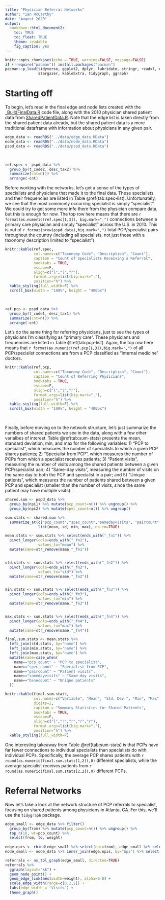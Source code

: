 ```yaml
---
title: "Physician Referral Networks"
author: "Ian McCarthy"
date: "August 2020"
output: 
  bookdown::html_document2:
    toc: TRUE
    toc_float: TRUE
    theme: readable
    fig_caption: yes
---
```


```r
knitr::opts_chunk$set(echo = TRUE, warning=FALSE, message=FALSE)
if (!require("pacman")) install.packages("pacman")
pacman::p_load(tidyverse, ggplot2, dplyr, lubridate, stringr, readxl, data.table, gdata, scales,
               stargazer, kableExtra, tidygraph, ggraph)
```

# Starting off

To begin, let's read in the final edge and node lists created with the [_BuildFinalData.R](../data-code/_BuildFinalData.R) code file, along with the 2010 physician shared patient data from [SharedPatientData.R](../data-code/SharedPatientData.R). Note that the edge list is taken directly from the shared patient data already, but the shared patient data is a more traditional dataframe with information about physicians in any given pair.

```r
edge_data <- readRDS("../data/edge_data.RData")
node_data <- readRDS("../data/node_data.RData")
pspd_data <- readRDS("../data/pspd_data.RData")
```

<br>

```r
ref.spec <- pspd_data %>% 
  group_by(t_code2, desc_tax2) %>% 
  summarize(cnt=n()) %>%
  arrange(-cnt)
```

Before working with the networks, let's get a sense of the types of specialists and physicians that made it to the final data. These specialists and their frequencies are listed in Table \@ref(tab:spec-list). Unfortunately, we see that the most commonly occurring specialist is simply "specialist". We could try to get some more info there from the physician compare data, but this is enough for now. The top row here means that there are `r format(as.numeric(ref.spec[1,3]), big.mark=",")` connections between a primary care physician and simply "specialist" across the U.S. in 2010. This is out of `r format(nrow(pspd_data),big.mark=",")` total PCP/specialist pairs throughout the country (including all specialists, not just those with a taxonomy description limited to "specialist").

```r
knitr::kable(ref.spec, 
             col.names=c("Taxonomy Code", "Description", "Count"),
             caption = "Count of Specialists Receiving a Referral", 
             booktabs = TRUE,
             escape=F,
             align=c("l","l","r"),
             format.args=list(big.mark=","),
             position="h") %>% 
  kable_styling(full_width=F) %>%
  scroll_box(width = "100%", height = "400px")
```

<br>

```r
ref.pcp <- pspd_data %>% 
  group_by(t_code1, desc_tax1) %>% 
  summarize(cnt=n()) %>%
  arrange(-cnt)
```

Let's do the same thing for referring physicians, just to see the types of physicians I'm classifying as "primary care". These physicians and frequencies are listed in Table \@ref(tab:pcp-list). Again, the top row here means that `r format(as.numeric(ref.pcp[1,3]),big.mark=",")` of all PCP/specialist connections are from a PCP classified as "internal medicine" doctors.

```r
knitr::kable(ref.pcp, 
             col.names=c("Taxonomy Code", "Description", "Count"),
             caption = "Count of Referring Physicians", 
             booktabs = TRUE,
             escape=F,
             align=c("l","l","r"),
             format.args=list(big.mark=","),
             position="h") %>% 
  kable_styling(full_width=F) %>%
  scroll_box(width = "100%", height = "400px")
```

<br>

Finally, before moving on to the network structure, let's just summarize the numbers of shared patients we see in the data, along with a few other varialbes of interest. Table \@ref(tab:sum-stats) presents the mean, standard deviation, min, and max for the following variables: 1) "PCP to specialist", which measures the number of specialists to which a given PCP shares patients; 2) "Specialist from PCP", which measures the number of PCPs from which a specialist receives patients; 3) "Patient visits", measuring the number of visits among the shared patients between a given PCP/specialist pair; 4) "Same-day visits", measuring the number of visits on the same day to both the PCP and specialist in a pair; and 5) "Unique patients", which measures the number of patients shared between a given PCP and specialist (smaller than the number of visits, since the same patient may have multiple visits).


```r
shared.sum <- pspd_data %>% 
  group_by(npi1) %>% mutate(pcp_count=n()) %>% ungroup() %>%
  group_by(npi2) %>% mutate(spec_count=n()) %>% ungroup()

sum.stats <- shared.sum %>% 
  summarize_at(c("pcp_count","spec_count","samedayvisits", "paircount", "benecount"), 
               list(mean, sd, min, max), na.rm=TRUE)

mean.stats <- sum.stats %>% select(ends_with("_fn1")) %>%
  pivot_longer(cols=ends_with("_fn1"),
               values_to="mean") %>%
  mutate(name=str_remove(name,"_fn1"))


std.stats <- sum.stats %>% select(ends_with("_fn2")) %>%
  pivot_longer(cols=ends_with("_fn2"),
               values_to="std") %>%
  mutate(name=str_remove(name,"_fn2"))


min.stats <- sum.stats %>% select(ends_with("_fn3")) %>%
  pivot_longer(cols=ends_with("_fn3"),
               values_to="min") %>%
  mutate(name=str_remove(name,"_fn3"))


max.stats <- sum.stats %>% select(ends_with("_fn4")) %>%
  pivot_longer(cols=ends_with("_fn4"),
               values_to="max") %>%
  mutate(name=str_remove(name,"_fn4"))

final.sum.stats <- mean.stats %>%
  left_join(std.stats, by="name") %>%
  left_join(min.stats, by="name") %>%
  left_join(max.stats, by="name") %>%
  mutate(name=case_when(
    name=="pcp_count" ~ "PCP to specialist",
    name=="spec_count" ~ "Specialist from PCP",
    name=="paircount" ~ "Patient visits",
    name=="samedayvisits" ~ "Same-day visits",    
    name=="benecount" ~ "Unique patients"
  ))

knitr::kable(final.sum.stats, 
             col.names=c("Variable", "Mean", "Std. Dev.", "Min", "Max"),
             digits=2,
             caption = "Summary Statistics for Shared Patients", 
             booktabs = TRUE,
             escape=F,
             align=c("l","r","r","r","r"),
             format.args=list(big.mark=","),
             position="h") %>% 
  kable_styling(full_width=F)
```

One interesting takeaway from Table \@ref(tab:sum-stats) is that PCPs have far fewer connections to individual specialists than specialists do with individual PCPs. Specifically, the average PCP shares patients with `r round(as.numeric(final.sum.stats[1,2]),0)` different specialists, while the average specialist receives patients from `r round(as.numeric(final.sum.stats[2,2]),0)` different PCPs.


# Referral Networks

Now let's take a look at the network structure of PCP referrals to specialist, focusing on shared patients among physicians in Atlanta, GA. For this, we'll use the `tidygraph` package.

```r
edge_small <- edge_data %>% filter()
  group_by(from) %>% mutate(pcp_count=n()) %>% ungroup() %>%
  top_n(10, wt=pcp_count) %>%
  select(from, to, weight)
  
edge.npis <- rbind(edge_small %>% select(npi=from), edge_small %>% select(npi=to))
node_small <- node_data %>% inner_join(edge.npis, by="npi") %>% select(name=npi, graduation=graduation_1)

referrals <- as_tbl_graph(edge_small, directed=TRUE)
referrals %>%
  ggraph(layout="kk") +
  geom_node_point() + 
  geom_edge_link(aes(width=weight), alpha=0.8) +
  scale_edge_width(range=c(0.2,2)) +
  labs(edge_width = "Visits") +
  theme_graph()
```